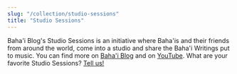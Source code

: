 ```yaml
---
slug: "/collection/studio-sessions"
title: "Studio Sessions"
---
```



<ProseWrapper>
    Baha'i Blog's Studio Sessions is an initiative where Baha'is and their friends from around the world, come into a studio and share the Baha'i Writings put to music.
    You can find more on <a href="https://www.bahaiblog.net/video-category/studio-sessions/">Baha'i Blog</a> and on <a href="https://www.youtube.com/playlist?list=PLePDtgwcyKAScvchcLzY-XZTmP2tdN-EY">YouTube</a>.
</ProseWrapper>

<SongCollection>
    <Song songSlug="find-me" />
    <Song songSlug="at-all-times-2" />
    <Song songSlug="no-one-but-thee" />
    <Song songSlug="say-god-sufficeth-2" />
    <Song songSlug="shine-ye" />
    <Song songSlug="the-balance" />
    <Song songSlug="the-bab" />
    <Song songSlug="the-gate-of-god" />
    <Song songSlug="thought-of-love" />
    <Song songSlug="o-verlichte-jeugd" />
</SongCollection>

<ProseWrapper>
    What are your favorite Studio Sessions? <a href="/contact">Tell us!</a>
</ProseWrapper>